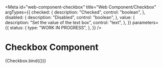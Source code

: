 <!-- @license CC0-1.0 -->


<Meta
  id="web-component-checkbox"
  title="Web Component/Checkbox"
  argTypes={{
    checked: {
      description: "Checked",
      control: "boolean",
    },
    disabled: {
      description: "Disabled",
      control: "boolean",
    },
    value: {
      description: "Set the value of the text box",
      control: "text",
    },
  }}
  parameters={{
    status: {
      type: "WORK IN PROGRESS",
    },
  }}
/>

# Checkbox Component

<Canvas>
  <Story
    name="Default"
    args={{
      ...defaultArgs,
    }}
  >
    {Checkbox.bind({})}
  </Story>
</Canvas>

<ArgsTable story="Default" />
